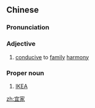 ==Chinese==
{{zh-forms}}

===Pronunciation===
{{zh-pron
|m=yíjiā
|c=ji4 gaa1
|cat=a,pn
}}

===Adjective===
{{zh-adj}}

# [[conducive]] to [[family]] [[harmony]]

===Proper noun===
{{zh-proper noun}}

# [[IKEA]]

[[zh:宜家]]